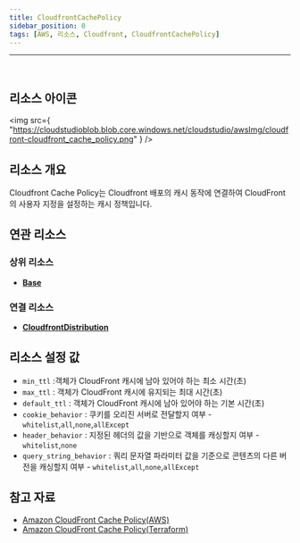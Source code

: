 ```yaml
---
title: CloudfrontCachePolicy
sidebar_position: 0
tags: [AWS, 리소스, Cloudfront, CloudfrontCachePolicy]
---
```


<hr />
<br />

## 리소스 아이콘

<img
    src={
        "https://cloudstudioblob.blob.core.windows.net/cloudstudio/awsImg/cloudfront-cloudfront_cache_policy.png"
    }
/>

## 리소스 개요

Cloudfront Cache Policy는 Cloudfront 배포의 캐시 동작에 연결하여 CloudFront의 사용자 지정을 설정하는 캐시 정책입니다.

## 연관 리소스

### 상위 리소스

-   [**Base**](https://docs.cstudio.app/docs/resource/aws/Base)

### 연결 리소스

-   [**CloudfrontDistribution**](https://docs.cstudio.app/docs/resource/aws/Cloudfront/CloudfrontDistribution)

## 리소스 설정 값

-   `min_ttl` :객체가 CloudFront 캐시에 남아 있어야 하는 최소 시간(초)
-   `max_ttl` : 객체가 CloudFront 캐시에 유지되는 최대 시간(초)
-   `default_ttl` : 객체가 CloudFront 캐시에 남아 있어야 하는 기본 시간(초)
-   `cookie_behavior` : 쿠키를 오리진 서버로 전달할지 여부 - `whitelist`,`all`,`none`,`allExcept`
-   `header_behavior` : 지정된 헤더의 값을 기반으로 객체를 캐싱할지 여부 - `whitelist`,`none`
-   `query_string_behavior` : 쿼리 문자열 파라미터 값을 기준으로 콘텐츠의 다른 버전을 캐싱할지 여부 - `whitelist`,`all`,`none`,`allExcept`


## 참고 자료

-   [Amazon CloudFront Cache Policy(AWS)](https://docs.aws.amazon.com/ko_kr/AmazonCloudFront/latest/DeveloperGuide/Introduction.html)
-   [Amazon CloudFront Cache Policy(Terraform)](https://registry.terraform.io/providers/hashicorp/aws/latest/docs/resources/cloudfront_cache_policy)
